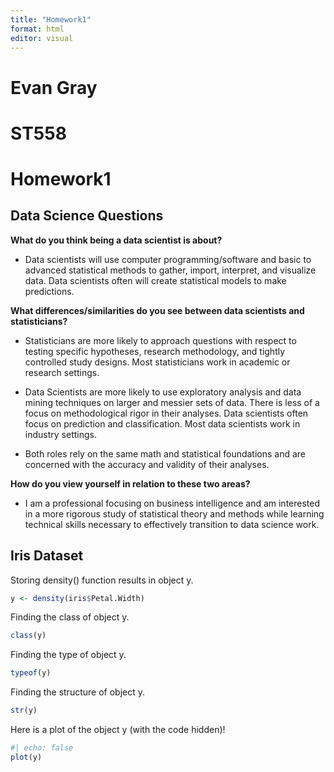```yaml
---
title: "Homework1"
format: html
editor: visual
---
```


# Evan Gray

# ST558

# Homework1

## Data Science Questions

**What do you think being a data scientist is about?**

-   Data scientists will use computer programming/software and basic to advanced statistical methods to gather, import, interpret, and visualize data. Data scientists often will create statistical models to make predictions.

**What differences/similarities do you see between data scientists and statisticians?**

-   Statisticians are more likely to approach questions with respect to testing specific hypotheses, research methodology, and tightly controlled study designs. Most statisticians work in academic or research settings.

-   Data Scientists are more likely to use exploratory analysis and data mining techniques on larger and messier sets of data. There is less of a focus on methodological rigor in their analyses. Data scientists often focus on prediction and classification. Most data scientists work in industry settings.

-   Both roles rely on the same math and statistical foundations and are concerned with the accuracy and validity of their analyses.

**How do you view yourself in relation to these two areas?**

-   I am a professional focusing on business intelligence and am interested in a more rigorous study of statistical theory and methods while learning technical skills necessary to effectively transition to data science work.

## Iris Dataset

Storing density() function results in object y.

```r
y <- density(iris$Petal.Width)
```

Finding the class of object y.

```r
class(y)
```

Finding the type of object y.

```r
typeof(y)
```

Finding the structure of object y.

```r
str(y)
```

Here is a plot of the object y (with the code hidden)!

```r
#| echo: false
plot(y)
```

